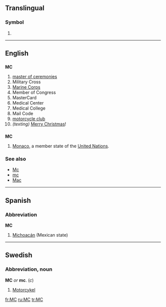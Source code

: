 {{see|Mc|mC|.mc}}
==Translingual==
===Symbol===
'''{{PAGENAME}}'''
# {{SI-unit|mega|coulomb|[[electric charge]]}}

----

==English==

==={{initialism}}===
'''MC'''

# [[master of ceremonies]]
# Military Cross
# [[Marine Corps]]
# Member of Congress
# MasterCard
# Medical Center
# Medical College
# Mail Code
# [[motorcycle club]]
# ''(texting)'' [[Merry Christmas]]!

==={{abbreviation}}===
'''MC'''
#[[Monaco]], a member state of the [[United Nations]].

===See also===
*[[Mc]]
*[[mc]]
*[[Mac]]

----

==Spanish==

===Abbreviation===
'''MC'''

# [[Michoacán]] (Mexican state)

----

==Swedish==

{{rfc-header|Abbreviation, noun}}
===Abbreviation, noun===
'''MC''' ''or'' '''mc'''. (''c'')
# [[Motorcykel]]

[[fr:MC]]
[[ru:MC]]
[[tr:MC]]